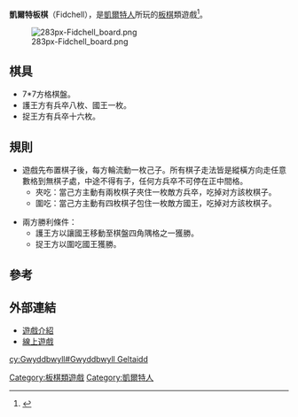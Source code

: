 '''凱爾特板棋'''（Fidchell），是[[凱爾特人|凱爾特人]]所玩的[[板棋|板棋]]類遊戲<ref>{{Cite web |url=http://www.leikmot.net/englisch/eTaflhist.html |title=The History of Hnefatafl |accessdate=2011-07-31 |archive-date=2011-07-23 |archive-url=https://web.archive.org/web/20110723181941/http://www.leikmot.net/englisch/eTaflhist.html |dead-url=no }}</ref>。

[[File:283px-Fidchell_board.png|thumb]]

==棋具==
*7*7方格棋盤。
*護王方有兵卒八枚、國王一枚。
*捉王方有兵卒十六枚。

==規則==

*遊戲先布置棋子後，每方輪流動一枚己子。所有棋子走法皆是縱橫方向走任意數格到無棋子處，中途不得有子，任何方兵卒不可停在正中間格。
**夾吃：當己方主動有兩枚棋子夾住一枚敵方兵卒，吃掉对方該枚棋子。
**圍吃：當己方主動有四枚棋子包住一枚敵方國王，吃掉对方該枚棋子。

*兩方勝利條件：
**護王方以讓國王移動至棋盤四角隅格之一獲勝。
**捉王方以圍吃國王獲勝。

==參考==
<div class="references-small">
<references/>
</div>

==外部連結==
*[http://boardgamegeek.com/boardgame/33684/fidhchell 遊戲介紹]{{Wayback|url=http://boardgamegeek.com/boardgame/33684/fidhchell |date=20101020220830 }}
*[https://web.archive.org/web/20110717153236/http://www.ulyssesinteractive.com/content/games/java/fidchell.html 線上遊戲]

[[Category:板棋類遊戲|Category:板棋類遊戲]]
[[Category:凱爾特人|Category:凱爾特人]]

[[cy:Gwyddbwyll#Gwyddbwyll_Geltaidd|cy:Gwyddbwyll#Gwyddbwyll Geltaidd]]